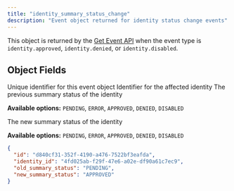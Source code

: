 ```yaml
---
title: "identity_summary_status_change"
description: "Event object returned for identity status change events"
---
```


This object is returned by the [Get Event API](/api-reference/events/get-event) when the event type is `identity.approved`, `identity.denied`, or `identity.disabled`.

## Object Fields

<ResponseField name="id" type="string" required>
Unique identifier for this event object
</ResponseField>

<ResponseField name="identity_id" type="string" required>
Identifier for the affected identity
</ResponseField>

<ResponseField name="old_summary_status" type="string" required>
The previous summary status of the identity

**Available options:** `PENDING`, `ERROR`, `APPROVED`, `DENIED`, `DISABLED`
</ResponseField>

<ResponseField name="new_summary_status" type="string" required>
The new summary status of the identity

**Available options:** `PENDING`, `ERROR`, `APPROVED`, `DENIED`, `DISABLED`
</ResponseField>

<ResponseExample>

```json Example
{
  "id": "d840cf31-352f-4190-a476-7522bf3eafda",
  "identity_id": "4fd025ab-f29f-47e6-a02e-df90a61c7ec9",
  "old_summary_status": "PENDING",
  "new_summary_status": "APPROVED"
}
```

</ResponseExample>
